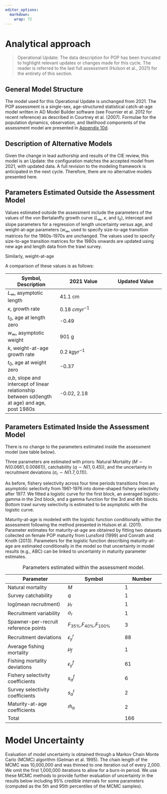 ```yaml
---
editor_options: 
  markdown: 
    wrap: 72
---
```


# Analytical approach

> Operational Update: The data description for POP has been truncated to
> highlight relevant updates or changes made for this cycle. The reader
> is referred to the last full assessment (Hulson et al., 2021) for the
> entirety of this section.

## General Model Structure

The model used for this Operational Update is unchanged from 2021. The
POP assessment is a single-sex, age-structured statistical catch-at-age
model written in AD Model Builder software (see Fournier et al. 2012 for
recent reference) as described in Courtney et al. (2007). Formulae for
the population dynamics, observation, and likelihood components of the
assessment model are presented in [Appendix 10d](#appxeqs).

## Description of Alternative Models

Given the change in lead authorship and results of the CIE review, this
model is an Update: the configuration matches the accepted model from
2021, with updated data. A full revision to the modeling framework is
anticipated in the next cycle. Therefore, there are no alternative
models presented here.

## Parameters Estimated Outside the Assessment Model

Values estimated outside the assessment include the parameters of the
values of the von Bertalanffy growth curve ($L_\infty$, $\kappa$, and
$t_0$), intercept and slope parameters for a regression of length
uncertainty versus age, and weight-at-age parameters ($w_\infty$, used
to specify size-to-age transition matrices for the 1960s-1970s are
unchanged. The values used to specify size-to-age transition matrices
for the 1980s onwards are updated using new age and length data from the
trawl survey.

Similarly, weight-at-age

A comparison of these values is as follows:

| Symbol, Description                                                                               | 2021 Value        | Updated Value |
|------------------------|------------------------|------------------------|
| $L_\infty$, asymptotic length                                                                     | 41.1 cm           |               |
| $\kappa$, growth rate                                                                             | 0.18 $cm yr^{-1}$ |               |
| $t_0$, age at length zero                                                                         | -0.49             |               |
| $w_\infty$, asymptotic weight                                                                     | 901 g             |               |
| $k$, weight-at-age growth rate                                                                    | 0.2 $kg yr^{-1}$  |               |
| $t_0$, age at weight zero                                                                         | -0.37             |               |
| $a$,$b$, slope and intercept of linear relationship between sd(length at age) and age, post 1980s | -0.02, 2.18       |               |

## Parameters Estimated Inside the Assessment Model

There is no change to the parameters estimated inside the assessment
model (see table below).

Three parameters are estimated with priors: Natural Mortality
($M \sim N(0.0661,0.00661)$), catchability ($q \sim N(1, 0.45)$), and
the uncertainty in recruitment deviations ($\sigma_r \sim N(1.7,0.11)$).

As before, fishery selectivity across four time periods transitions from
an asymptotic selectivity from 1961-1976 into dome-shaped fishery
selectivity after 1977. We fitted a logistic curve for the first block,
an averaged logistic-gamma in the 2nd block, and a gamma function for
the 3rd and 4th blocks. Bottom trawl survey selectivity is estimated to
be asymptotic with the logistic curve.

Maturity-at-age is modeled with the logistic function conditionally
within the assessment following the method presented in Hulson et al.
(2011). Parameter estimates for maturity-at-age are obtained by fitting
two datasets collected on female POP maturity from Lunsford (1999) and
Conrath and Knoth (2013). Parameters for the logistic function
describing maturity-at-age are estimated conditionally in the model so
that uncertainty in model results (e.g., ABC) can be linked to
uncertainty in maturity parameter estimates.

| Parameter                            | Symbol                            | Number |
|----------------------------|--------------------------|------------------|
| Natural mortality                    | $M$                               | 1      |
| Survey catchability                  | $q$                               | 1      |
| log(mean recruitment)                | $\mu_r$                           | 1      |
| Recruitment variability              | $\sigma_r$                        | 1      |
| Spawner-per-recruit reference points | $F_{35\%}$,$F_{40\%}$,$F_{100\%}$ | 3      |
| Recruitment deviations               | $\epsilon_y^r$                    | 88     |
| Average fishing mortality            | $\mu_f$                           | 1      |
| Fishing mortality deviations         | $\epsilon_y^f$                    | 61     |
| Fishery selectivity coefficients     | $s_a^f$                           | 6      |
| Survey selectivity coefficients      | $s_a^t$                           | 2      |
| Maturity-at-age coefficients         | $\hat m_a$                        | 2      |
| Total                                |                                   | 166    |

: Parameters estimated within the assessment model.

# Model Uncertainty

Evaluation of model uncertainty is obtained through a Markov Chain Monte
Carlo (MCMC) algorithm (Gelman et al. 1995). The chain length of the
MCMC was 10,000,000 and was thinned to one iteration out of every 2,000.
We omit the first 1,000,000 iterations to allow for a burn-in period. We
use these MCMC methods to provide further evaluation of uncertainty in
the results below including 95% credible intervals for some parameters
(computed as the 5th and 95th percentiles of the MCMC samples).
